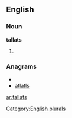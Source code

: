
==English==

===Noun===
'''tallats'''

# {{plural of|[[tallat]]}}

===Anagrams===
* {{alphagram|aallstt}}
* [[atlatls#English|atlatls]]

[[Category:English plurals]]

[[ar:tallats]]